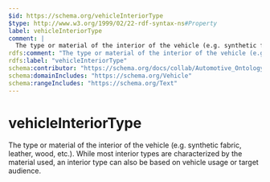 ```yaml
---
$id: https://schema.org/vehicleInteriorType
$type: http://www.w3.org/1999/02/22-rdf-syntax-ns#Property
label: vehicleInteriorType
comment: |
  The type or material of the interior of the vehicle (e.g. synthetic fabric, leather, wood, etc.). While most interior types are characterized by the material used, an interior type can also be based on vehicle usage or target audience.
rdfs:comment: "The type or material of the interior of the vehicle (e.g. synthetic fabric, leather, wood, etc.). While most interior types are characterized by the material used, an interior type can also be based on vehicle usage or target audience."
rdfs:label: "vehicleInteriorType"
schema:contributor: "https://schema.org/docs/collab/Automotive_Ontology_Working_Group"
schema:domainIncludes: "https://schema.org/Vehicle"
schema:rangeIncludes: "https://schema.org/Text"
---
```


# vehicleInteriorType

The type or material of the interior of the vehicle (e.g. synthetic fabric, leather, wood, etc.). While most interior types are characterized by the material used, an interior type can also be based on vehicle usage or target audience.

